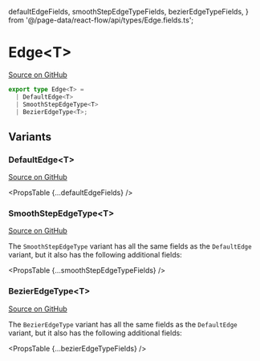   defaultEdgeFields,
  smoothStepEdgeTypeFields,
  bezierEdgeTypeFields,
} from '@/page-data/react-flow/api/types/Edge.fields.ts';

# Edge&lt;T>

[Source on GitHub](https://github.com/wbkd/react-flow/blob/f919cb152dd5a92ec3b4d7e4568ffe099bc2af39/packages/react/src/types/edges.ts#L49)

```ts
export type Edge<T> =
  | DefaultEdge<T>
  | SmoothStepEdgeType<T>
  | BezierEdgeType<T>;
```

## Variants

### DefaultEdge&lt;T>

[Source on GitHub](https://github.com/wbkd/react-flow/blob/f919cb152dd5a92ec3b4d7e4568ffe099bc2af39/packages/react/src/types/edges.ts#L31)

<PropsTable {...defaultEdgeFields} />

### SmoothStepEdgeType&lt;T>

[Source on GitHub](https://github.com/wbkd/react-flow/blob/f919cb152dd5a92ec3b4d7e4568ffe099bc2af39/packages/react/src/types/edges.ts#L39C1-L39C1)

The `SmoothStepEdgeType` variant has all the same fields as the `DefaultEdge`
variant, but it also has the following additional fields:

<PropsTable {...smoothStepEdgeTypeFields} />

### BezierEdgeType&lt;T>

[Source on GitHub](https://github.com/wbkd/react-flow/blob/f919cb152dd5a92ec3b4d7e4568ffe099bc2af39/packages/react/src/types/edges.ts#L44)

The `BezierEdgeType` variant has all the same fields as the `DefaultEdge` variant,
but it also has the following additional fields:

<PropsTable {...bezierEdgeTypeFields} />
